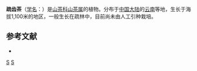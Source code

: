 {{Speciesbox 
| taxon = Camellia remotiserrata
| authority =  Chang
}}

'''疏齿茶'''（[[学名|学名]]：{{lang|la|''Camellia remotiserrata''}}）是[[山茶科|山茶科]][[山茶属|山茶属]]的植物。分布于[[中国大陆|中国大陆]]的[[云南|云南]]等地，生长于海拔1,100米的地区，一般生长在疏林中，目前尚未由人工引种栽培。

== 参考文献 ==
<div class="references-small">
* {{cite web| url =http://www.bioinfo.cn/db05/KmzwSpecies.php?action=view&id=28985| title =疏齿茶| work =《中国高等植物数据库全库》| publisher =中国科学院微生物研究所| author =昆明植物研究所| accessdate =2009-02-26| deadurl =yes| archiveurl =https://web.archive.org/web/20160305081458/http://www.bioinfo.cn/db05/KmzwSpecies.php?action=view&id=28985| archivedate =2016-03-05}}
</div>
{{Taxonbar|from=Q15232710}}

[[Category:山茶属|S]]
[[Category:云南植物|S]]